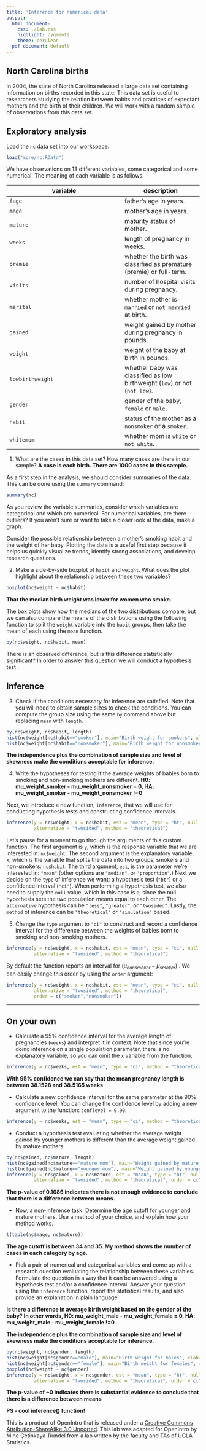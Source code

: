 ---
title: 'Inference for numerical data'
output:
  html_document:
    css: ./lab.css
    highlight: pygments
    theme: cerulean
  pdf_document: default
---

## North Carolina births

In 2004, the state of North Carolina released a large data set containing 
information on births recorded in this state. This data set is useful to 
researchers studying the relation between habits and practices of expectant 
mothers and the birth of their children. We will work with a random sample of 
observations from this data set.

## Exploratory analysis

Load the `nc` data set into our workspace.

```{r load-data, eval=TRUE}
load("more/nc.RData")
```

We have observations on 13 different variables, some categorical and some 
numerical. The meaning of each variable is as follows.

variable         | description
---------------- | -----------
`fage`           | father's age in years.
`mage`           | mother's age in years.
`mature`         | maturity status of mother.
`weeks`          | length of pregnancy in weeks.
`premie`         | whether the birth was classified as premature (premie) or full-term.
`visits`         | number of hospital visits during pregnancy.
`marital`        | whether mother is `married` or `not married` at birth.
`gained`         | weight gained by mother during pregnancy in pounds.
`weight`         | weight of the baby at birth in pounds.
`lowbirthweight` | whether baby was classified as low birthweight (`low`) or not (`not low`).
`gender`         | gender of the baby, `female` or `male`.
`habit`          | status of the mother as a `nonsmoker` or a `smoker`.
`whitemom`       | whether mom is `white` or `not white`.

1.  What are the cases in this data set? How many cases are there in our sample?
__A case is each birth. There are 1000 cases in this sample.__

As a first step in the analysis, we should consider summaries of the data. This
can be done using the `summary` command:

```{r summary, eval=TRUE}
summary(nc)
```

As you review the variable summaries, consider which variables are categorical 
and which are numerical. For numerical variables, are there outliers? If you 
aren't sure or want to take a closer look at the data, make a graph.

Consider the possible relationship between a mother's smoking habit and the 
weight of her baby. Plotting the data is a useful first step because it helps 
us quickly visualize trends, identify strong associations, and develop research
questions.

2.  Make a side-by-side boxplot of `habit` and `weight`. What does the plot 
highlight about the relationship between these two variables?
```{r ex_2}
boxplot(nc$weight ~ nc$habit)
```

__That the median birth weight was lower for women who smoke.__

The box plots show how the medians of the two distributions compare, but we can
also compare the means of the distributions using the following function to 
split the `weight` variable into the `habit` groups, then take the mean of each
using the `mean` function.

```{r by-means, eval=TRUE}
by(nc$weight, nc$habit, mean)
```

There is an observed difference, but is this difference statistically 
significant? In order to answer this question we will conduct a hypothesis test
.

## Inference

3.  Check if the conditions necessary for inference are satisfied. Note that 
you will need to obtain sample sizes to check the conditions. You can compute 
the group size using the same `by` command above but replacing `mean` with 
`length`.
```{r ex_3}
by(nc$weight, nc$habit, length)
hist(nc$weight[nc$habit=="smoker"], main="Birth weight for smokers", xlab="Weight")
hist(nc$weight[nc$habit=="nonsmoker"], main="Birth weight for nonsmokers", xlab="Weight")
```

__The independence plus the combination of sample size and level of skewness make the conditions acceptable for inference.__

4.  Write the hypotheses for testing if the average weights of babies born to 
smoking and non-smoking mothers are different.
__H0: mu_weight_smoker - mu_weight_nonsmoker = 0,  HA: mu_weight_smoker - mu_weight_nonsmoker !=0__

Next, we introduce a new function, `inference`, that we will use for conducting
hypothesis tests and constructing confidence intervals. 

```{r inf-weight-habit-ht, eval=TRUE, tidy=FALSE}
inference(y = nc$weight, x = nc$habit, est = "mean", type = "ht", null = 0, 
          alternative = "twosided", method = "theoretical")
```

Let's pause for a moment to go through the arguments of this custom function. 
The first argument is `y`, which is the response variable that we are 
interested in: `nc$weight`. The second argument is the explanatory variable, 
`x`, which is the variable that splits the data into two groups, smokers and 
non-smokers: `nc$habit`. The third argument, `est`, is the parameter we're 
interested in: `"mean"` (other options are `"median"`, or `"proportion"`.) Next
we decide on the `type` of inference we want: a hypothesis test (`"ht"`) or a 
confidence interval (`"ci"`). When performing a hypothesis test, we also need 
to supply the `null` value, which in this case is `0`, since the null 
hypothesis sets the two population means equal to each other. The `alternative`
hypothesis can be `"less"`, `"greater"`, or `"twosided"`. Lastly, the `method` 
of inference can be `"theoretical"` or `"simulation"` based.

5.  Change the `type` argument to `"ci"` to construct and record a confidence 
interval for the difference between the weights of babies born to smoking and 
non-smoking mothers.
```{r ex_5}
inference(y = nc$weight, x = nc$habit, est = "mean", type = "ci", null = 0, 
          alternative = "twosided", method = "theoretical")
```

By default the function reports an interval for ($\mu_{nonsmoker} - \mu_{smoker}$)
. We can easily change this order by using the `order` argument:

```{r inf-weight-habit-ci, eval=TRUE, tidy=FALSE}
inference(y = nc$weight, x = nc$habit, est = "mean", type = "ci", null = 0, 
          alternative = "twosided", method = "theoretical", 
          order = c("smoker","nonsmoker"))
```

* * *

## On your own

-   Calculate a 95% confidence interval for the average length of pregnancies 
(`weeks`) and interpret it in context. Note that since you're doing inference 
on a single population parameter, there is no explanatory variable, so you can 
omit the `x` variable from the function.
```{r oyo_1}
inference(y = nc$weeks, est = "mean", type = "ci", method = "theoretical")
```
__With 95% confidence we can say that the mean pregnancy length is between 38.1528 and 38.5165 weeks__

-   Calculate a new confidence interval for the same parameter at the 90% 
confidence level. You can change the confidence level by adding a new argument 
to the function: `conflevel = 0.90`.
```{r oyo_2}
inference(y = nc$weeks, est = "mean", type = "ci", method = "theoretical", conflevel=0.90)
```


-   Conduct a hypothesis test evaluating whether the average weight gained by 
younger mothers is different than the average weight gained by mature mothers.
```{r oyo_3}
by(nc$gained, nc$mature, length)
hist(nc$gained[nc$mature=="mature mom"], main="Weight gained by mature moms", xlab="Weight")
hist(nc$gained[nc$mature=="younger mom"], main="Weight gained by younger moms", xlab="Weight")
inference(y = nc$gained, x = nc$mature, est = "mean", type = "ht", null = 0, 
          alternative = "twosided", method = "theoretical", order = c("younger mom", "mature mom"))
```

__The p-value of 0.1686 indicates there is not enough evidence to conclude that there is a difference between means.__


-   Now, a non-inference task: Determine the age cutoff for younger and mature 
mothers. Use a method of your choice, and explain how your method works.
```{r oyo_4}
t(table(nc$mage, nc$mature))
```

__The age cutoff is between 34 and 35. My method shows the number of cases in each category by age.__


-   Pick a pair of numerical and categorical variables and come up with a 
research question evaluating the relationship between these variables. 
Formulate the question in a way that it can be answered using a hypothesis test
and/or a confidence interval. Answer your question using the `inference` 
function, report the statistical results, and also provide an explanation in 
plain language.

__Is there a difference in average birth weight based on the gender of the baby? In other words, H0: mu_weight_male - mu_weight_female = 0,  HA: mu_weight_male - mu_weight_female !=0__

__The independence plus the combination of sample size and level of skewness make the conditions acceptable for inference.__
```{r oyo_5}
by(nc$weight, nc$gender, length)
hist(nc$weight[nc$gender=="male"], main="Birth weight for males", xlab="Weight")
hist(nc$weight[nc$gender=="female"], main="Birth weight for females", xlab="Weight")
boxplot(nc$weight ~ nc$gender)
inference(y = nc$weight, x = nc$gender, est = "mean", type = "ht", null = 0, 
          alternative = "twosided", method = "theoretical", order = c("male", "female"))
```

__The p-value of ~0 indicates there is substantial evidence to conclude that there is a difference between means__

__PS - cool inference() function!__


<div id="license">
This is a product of OpenIntro that is released under a [Creative Commons 
Attribution-ShareAlike 3.0 Unported](http://creativecommons.org/licenses/by-sa/3.0).
This lab was adapted for OpenIntro by Mine &Ccedil;etinkaya-Rundel from a lab 
written by the faculty and TAs of UCLA Statistics.
</div>
